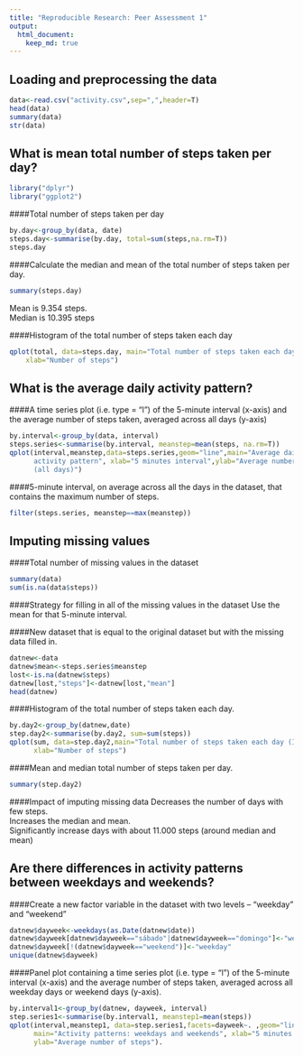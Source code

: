 ```yaml
---
title: "Reproducible Research: Peer Assessment 1"
output: 
  html_document:
    keep_md: true
---
```



## Loading and preprocessing the data
```r
data<-read.csv("activity.csv",sep=",",header=T)
head(data)
summary(data)
str(data)
```


## What is mean total number of steps taken per day?
```r
library("dplyr")
library("ggplot2")
```

####Total number of steps taken per day
```r
by.day<-group_by(data, date)
steps.day<-summarise(by.day, total=sum(steps,na.rm=T))
steps.day
```

####Calculate the median and mean of the total number of steps taken per day.
```r
summary(steps.day)
```
Mean is 9.354 steps.  
Median is 10.395 steps

####Histogram of the total number of steps taken each day
```r
qplot(total, data=steps.day, main="Total number of steps taken each day",
    xlab="Number of steps")
```


## What is the average daily activity pattern?

####A time series plot (i.e. type = "l") of the 5-minute interval (x-axis) and the average number of steps taken, averaged across all days (y-axis)
```r
by.interval<-group_by(data, interval)
steps.series<-summarise(by.interval, meanstep=mean(steps, na.rm=T))
qplot(interval,meanstep,data=steps.series,geom="line",main="Average daily 
      activity pattern", xlab="5 minutes interval",ylab="Average number of steps
      (all days)")
```

####5-minute interval, on average across all the days in the dataset, that contains the maximum number of steps.
```r
filter(steps.series, meanstep==max(meanstep))
```


## Imputing missing values

####Total number of missing values in the dataset
```r
summary(data)
sum(is.na(data$steps))
```

####Strategy for filling in all of the missing values in the dataset
Use the mean for that 5-minute interval.

####New dataset that is equal to the original dataset but with the missing 
data filled in.
```r
datnew<-data
datnew$mean<-steps.series$meanstep
lost<-is.na(datnew$steps)
datnew[lost,"steps"]<-datnew[lost,"mean"]
head(datnew)
```

####Histogram of the total number of steps taken each day.
```r
by.day2<-group_by(datnew,date)
step.day2<-summarise(by.day2, sum=sum(steps))
qplot(sum, data=step.day2,main="Total number of steps taken each day (II)",
      xlab="Number of steps")
```

####Mean and median total number of steps taken per day.
```r
summary(step.day2)
```

####Impact of imputing missing data
Decreases the number of days with few steps.  
Increases the median and mean.  
Significantly increase days with about 11.000 steps (around median and mean)


## Are there differences in activity patterns between weekdays and weekends?

####Create a new factor variable in the dataset with two levels – “weekday” and 
“weekend”
```r
datnew$dayweek<-weekdays(as.Date(datnew$date))
datnew$dayweek[datnew$dayweek=="sábado"|datnew$dayweek=="domingo"]<-"weekend"
datnew$dayweek[!(datnew$dayweek=="weekend")]<-"weekday"
unique(datnew$dayweek)
```

####Panel plot containing a time series plot (i.e. type = "l") of the 5-minute interval (x-axis) and the average number of steps taken, averaged across all weekday days or weekend days (y-axis).
```r
by.interval1<-group_by(datnew, dayweek, interval)
step.series1<-summarise(by.interval1, meanstep1=mean(steps))
qplot(interval,meanstep1, data=step.series1,facets=dayweek~. ,geom="line", 
      main="Activity patterns: weekdays and weekends", xlab="5 minutes interval",
      ylab="Average number of steps").
```

